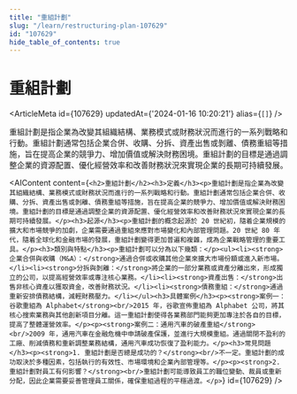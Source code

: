 ```yaml
---
title: "重組計劃"
slug: "/learn/restructuring-plan-107629"
id: "107629"
hide_table_of_contents: true
---
```



# 重組計劃

<ArticleMeta id={107629} updatedAt={'2024-01-16 10:20:21'} alias={`[]`} />
<div className='border-solid border-b border-t-0 my-4 border-[var(--ifm-color-gray-300)]' />

重組計劃是指企業為改變其組織結構、業務模式或財務狀況而進行的一系列戰略和行動。重組計劃通常包括企業合併、收購、分拆、資產出售或剝離、債務重組等措施，旨在提高企業的競爭力、增加價值或解決財務困境。重組計劃的目標是通過調整企業的資源配置、優化經營效率和改善財務狀況來實現企業的長期可持續發展。

<AIContent content={`<h2>重組計劃</h2><h3>定義</h3><p>重組計劃是指企業為改變其組織結構、業務模式或財務狀況而進行的一系列戰略和行動。重組計劃通常包括企業合併、收購、分拆、資產出售或剝離、債務重組等措施，旨在提高企業的競爭力、增加價值或解決財務困境。重組計劃的目標是通過調整企業的資源配置、優化經營效率和改善財務狀況來實現企業的長期可持續發展。</p><h3>起源</h3><p>重組計劃的概念起源於 20 世紀初，隨着企業規模的擴大和市場競爭的加劇，企業需要通過重組來應對市場變化和內部管理問題。20 世紀 80 年代，隨着全球化和金融市場的發展，重組計劃變得更加普遍和複雜，成為企業戰略管理的重要工具。</p><h3>類別與特點</h3><p>重組計劃可以分為以下幾類：</p><ul><li><strong>企業合併與收購（M&A）：</strong>通過合併或收購其他企業來擴大市場份額或進入新市場。</li><li><strong>分拆與剝離：</strong>將企業的一部分業務或資產分離出來，形成獨立的公司，以提高經營效率或專注核心業務。</li><li><strong>資產出售：</strong>出售非核心資產以獲取資金，改善財務狀況。</li><li><strong>債務重組：</strong>通過重新安排債務結構，減輕財務壓力。</li></ul><h3>具體案例</h3><p><strong>案例一：谷歌重組為 Alphabet</strong><br/>2015 年，谷歌宣佈重組為 Alphabet 公司，將其核心搜索業務與其他創新項目分離。這一重組計劃使得各業務部門能夠更加專注於各自的目標，提高了整體運營效率。</p><p><strong>案例二：通用汽車的破產重組</strong><br/>2009 年，通用汽車在金融危機中申請破產保護，並進行大規模重組。通過關閉不盈利的工廠、削減債務和重新調整業務結構，通用汽車成功恢復了盈利能力。</p><h3>常見問題</h3><p><strong>1. 重組計劃是否總是成功的？</strong><br/>不一定。重組計劃的成功取決於多種因素，包括執行的有效性、市場環境和企業內部管理等。</p><p><strong>2. 重組計劃對員工有何影響？</strong><br/>重組計劃可能導致員工的職位變動、裁員或重新分配，因此企業需要妥善管理員工關係，確保重組過程的平穩過渡。</p>`} id={107629} />
